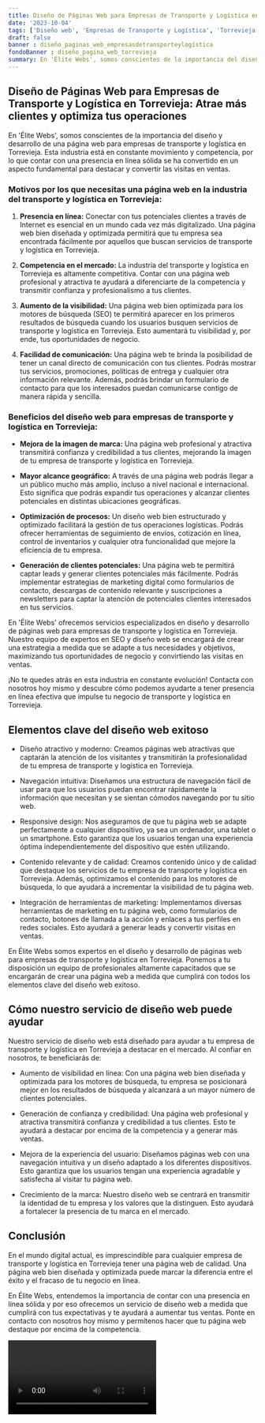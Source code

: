 ```yaml
---
title: Diseño de Páginas Web para Empresas de Transporte y Logística en Torrevieja
date: '2023-10-04'
tags: ['Diseño web', 'Empresas de Transporte y Logística', 'Torrevieja']
draft: false
banner : diseño_paginas_web_empresasdetransporteylogística
fondoBanner : diseño_pagina_web_torrevieja
summary: En 'Élite Webs', somos conscientes de la importancia del diseño y desarrollo de una página web para empresas de transporte y logística en Torrevieja. Esta industria está en constante movimiento y competencia, por lo que contar con una presencia en línea sólida se ha convertido en un aspecto fundamental para destacar y convertir las visitas en ventas.
---
```


## Diseño de Páginas Web para Empresas de Transporte y Logística en Torrevieja: Atrae más clientes y optimiza tus operaciones

En 'Élite Webs', somos conscientes de la importancia del diseño y desarrollo de una página web para empresas de transporte y logística en Torrevieja. Esta industria está en constante movimiento y competencia, por lo que contar con una presencia en línea sólida se ha convertido en un aspecto fundamental para destacar y convertir las visitas en ventas.

### Motivos por los que necesitas una página web en la industria del transporte y logística en Torrevieja:

1. **Presencia en línea:**
Conectar con tus potenciales clientes a través de Internet es esencial en un mundo cada vez más digitalizado. Una página web bien diseñada y optimizada permitirá que tu empresa sea encontrada fácilmente por aquellos que buscan servicios de transporte y logística en Torrevieja.

2. **Competencia en el mercado:**
La industria del transporte y logística en Torrevieja es altamente competitiva. Contar con una página web profesional y atractiva te ayudará a diferenciarte de la competencia y transmitir confianza y profesionalismo a tus clientes.

3. **Aumento de la visibilidad:**
Una página web bien optimizada para los motores de búsqueda (SEO) te permitirá aparecer en los primeros resultados de búsqueda cuando los usuarios busquen servicios de transporte y logística en Torrevieja. Esto aumentará tu visibilidad y, por ende, tus oportunidades de negocio.

4. **Facilidad de comunicación:**
Una página web te brinda la posibilidad de tener un canal directo de comunicación con tus clientes. Podrás mostrar tus servicios, promociones, políticas de entrega y cualquier otra información relevante. Además, podrás brindar un formulario de contacto para que los interesados puedan comunicarse contigo de manera rápida y sencilla.

### Beneficios del diseño web para empresas de transporte y logística en Torrevieja:

- **Mejora de la imagen de marca:** Una página web profesional y atractiva transmitirá confianza y credibilidad a tus clientes, mejorando la imagen de tu empresa de transporte y logística en Torrevieja.

- **Mayor alcance geográfico:** A través de una página web podrás llegar a un público mucho más amplio, incluso a nivel nacional e internacional. Esto significa que podrás expandir tus operaciones y alcanzar clientes potenciales en distintas ubicaciones geográficas.

- **Optimización de procesos:** Un diseño web bien estructurado y optimizado facilitará la gestión de tus operaciones logísticas. Podrás ofrecer herramientas de seguimiento de envíos, cotización en línea, control de inventarios y cualquier otra funcionalidad que mejore la eficiencia de tu empresa.

- **Generación de clientes potenciales:** Una página web te permitirá captar leads y generar clientes potenciales más fácilmente. Podrás implementar estrategias de marketing digital como formularios de contacto, descargas de contenido relevante y suscripciones a newsletters para captar la atención de potenciales clientes interesados en tus servicios.

En 'Élite Webs' ofrecemos servicios especializados en diseño y desarrollo de páginas web para empresas de transporte y logística en Torrevieja. Nuestro equipo de expertos en SEO y diseño web se encargará de crear una estrategia a medida que se adapte a tus necesidades y objetivos, maximizando tus oportunidades de negocio y convirtiendo las visitas en ventas.

¡No te quedes atrás en esta industria en constante evolución! Contacta con nosotros hoy mismo y descubre cómo podemos ayudarte a tener presencia en línea efectiva que impulse tu negocio de transporte y logística en Torrevieja.

<GifSeo />

<Cta />

## Elementos clave del diseño web exitoso

- Diseño atractivo y moderno: Creamos páginas web atractivas que captarán la atención de los visitantes y transmitirán la profesionalidad de tu empresa de transporte y logística en Torrevieja.

- Navegación intuitiva: Diseñamos una estructura de navegación fácil de usar para que los usuarios puedan encontrar rápidamente la información que necesitan y se sientan cómodos navegando por tu sitio web.

- Responsive design: Nos aseguramos de que tu página web se adapte perfectamente a cualquier dispositivo, ya sea un ordenador, una tablet o un smartphone. Esto garantiza que los usuarios tengan una experiencia óptima independientemente del dispositivo que estén utilizando.

- Contenido relevante y de calidad: Creamos contenido único y de calidad que destaque los servicios de tu empresa de transporte y logística en Torrevieja. Además, optimizamos el contenido para los motores de búsqueda, lo que ayudará a incrementar la visibilidad de tu página web.

- Integración de herramientas de marketing: Implementamos diversas herramientas de marketing en tu página web, como formularios de contacto, botones de llamada a la acción y enlaces a tus perfiles en redes sociales. Esto ayudará a generar leads y convertir visitas en ventas.

En Élite Webs somos expertos en el diseño y desarrollo de páginas web para empresas de transporte y logística en Torrevieja. Ponemos a tu disposición un equipo de profesionales altamente capacitados que se encargarán de crear una página web a medida que cumplirá con todos los elementos clave del diseño web exitoso.

## Cómo nuestro servicio de diseño web puede ayudar

Nuestro servicio de diseño web está diseñado para ayudar a tu empresa de transporte y logística en Torrevieja a destacar en el mercado. Al confiar en nosotros, te beneficiarás de:

- Aumento de visibilidad en línea: Con una página web bien diseñada y optimizada para los motores de búsqueda, tu empresa se posicionará mejor en los resultados de búsqueda y alcanzará a un mayor número de clientes potenciales.

- Generación de confianza y credibilidad: Una página web profesional y atractiva transmitirá confianza y credibilidad a tus clientes. Esto te ayudará a destacar por encima de la competencia y a generar más ventas.

- Mejora de la experiencia del usuario: Diseñamos páginas web con una navegación intuitiva y un diseño adaptado a los diferentes dispositivos. Esto garantiza que los usuarios tengan una experiencia agradable y satisfecha al visitar tu página web.

- Crecimiento de la marca: Nuestro diseño web se centrará en transmitir la identidad de tu empresa y los valores que la distinguen. Esto ayudará a fortalecer la presencia de tu marca en el mercado.

## Conclusión

En el mundo digital actual, es imprescindible para cualquier empresa de transporte y logística en Torrevieja tener una página web de calidad. Una página web bien diseñada y optimizada puede marcar la diferencia entre el éxito y el fracaso de tu negocio en línea.

En Élite Webs, entendemos la importancia de contar con una presencia en línea sólida y por eso ofrecemos un servicio de diseño web a medida que cumplirá con tus expectativas y te ayudará a aumentar tus ventas. Ponte en contacto con nosotros hoy mismo y permítenos hacer que tu página web destaque por encima de la competencia.

<Video />

<CtaBot job='Empresas de Transporte y Logística' city='Torrevieja'/>

<Gmaps query='Torrevieja+españa+maps' />